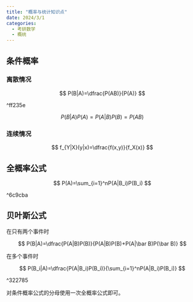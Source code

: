 ```yaml
---
title: "概率与统计知识点"
date: 2024/3/1
categories:
  - 考研数学
  - 概统
---
```


## 条件概率

### 离散情况

$$
P(B|A)=\dfrac{P(AB)}{P(A)}
$$

^ff235e

:::{.cor-conditioned}
$$
P(B|A)P(A)=P(A|B)P(B)=P(AB)
$$
:::

### 连续情况

$$
f_{Y|X}(y|x)=\dfrac{f(x,y)}{f_X(x)}
$$

## 全概率公式

$$
P(A)=\sum_{i=1}^nP(A|B_i)P(B_i)
$$

^6c9cba

## 贝叶斯公式

在只有两个事件时

$$
P(B|A)=\dfrac{P(A|B)P(B)}{P(A|B)P(B)+P(A|\bar B)P(\bar B)}
$$

在多个事件时

$$
P(B_i|A)=\dfrac{P(A|B_i)P(B_i)}{\sum_{i=1}^nP(A|B_i)P(B_i)}
$$

^322785

:::{.proof}
对条件概率公式的分母使用一次全概率公式即可。
:::
